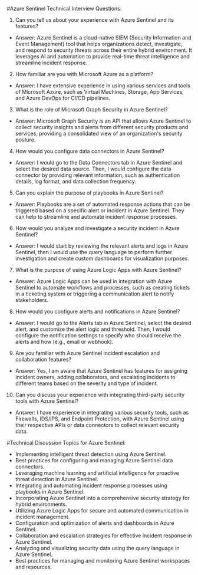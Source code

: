 
 #Azure Sentinel Technical Interview Questions:
 
1. Can you tell us about your experience with Azure Sentinel and its features?
- Answer: Azure Sentinel is a cloud-native SIEM (Security Information and Event Management) tool that helps organizations detect, investigate, and respond to security threats across their entire hybrid environment. It leverages AI and automation to provide real-time threat intelligence and streamline incident response.

2. How familiar are you with Microsoft Azure as a platform?
- Answer: I have extensive experience in using various services and tools of Microsoft Azure, such as Virtual Machines, Storage, App Services, and Azure DevOps for CI/CD pipelines.

3. What is the role of Microsoft Graph Security in Azure Sentinel?
- Answer: Microsoft Graph Security is an API that allows Azure Sentinel to collect security insights and alerts from different security products and services, providing a consolidated view of an organization's security posture.

4. How would you configure data connectors in Azure Sentinel?
- Answer: I would go to the Data Connectors tab in Azure Sentinel and select the desired data source. Then, I would configure the data connector by providing relevant information, such as authentication details, log format, and data collection frequency.

5. Can you explain the purpose of playbooks in Azure Sentinel?
- Answer: Playbooks are a set of automated response actions that can be triggered based on a specific alert or incident in Azure Sentinel. They can help to streamline and automate incident response processes.

6. How would you analyze and investigate a security incident in Azure Sentinel?
- Answer: I would start by reviewing the relevant alerts and logs in Azure Sentinel, then I would use the query language to perform further investigation and create custom dashboards for visualization purposes.

7. What is the purpose of using Azure Logic Apps with Azure Sentinel?
- Answer: Azure Logic Apps can be used in integration with Azure Sentinel to automate workflows and processes, such as creating tickets in a ticketing system or triggering a communication alert to notify stakeholders.

8. How would you configure alerts and notifications in Azure Sentinel?
- Answer: I would go to the Alerts tab in Azure Sentinel, select the desired alert, and customize the alert logic and threshold. Then, I would configure the notification settings to specify who should receive the alerts and how (e.g., email or webhook).

9. Are you familiar with Azure Sentinel incident escalation and collaboration features?
- Answer: Yes, I am aware that Azure Sentinel has features for assigning incident owners, adding collaborators, and escalating incidents to different teams based on the severity and type of incident.

10. Can you discuss your experience with integrating third-party security tools with Azure Sentinel?
- Answer: I have experience in integrating various security tools, such as Firewalls, IDS/IPS, and Endpoint Protection, with Azure Sentinel using their respective APIs or data connectors to collect relevant security data.

 #Technical Discussion Topics for Azure Sentinel:

- Implementing intelligent threat detection using Azure Sentinel.
- Best practices for configuring and managing Azure Sentinel data connectors.
- Leveraging machine learning and artificial intelligence for proactive threat detection in Azure Sentinel.
- Integrating and automating incident response processes using playbooks in Azure Sentinel.
- Incorporating Azure Sentinel into a comprehensive security strategy for hybrid environments.
- Utilizing Azure Logic Apps for secure and automated communication in incident management.
- Configuration and optimization of alerts and dashboards in Azure Sentinel.
- Collaboration and escalation strategies for effective incident response in Azure Sentinel.
- Analyzing and visualizing security data using the query language in Azure Sentinel.
- Best practices for managing and monitoring Azure Sentinel workspaces and resources.